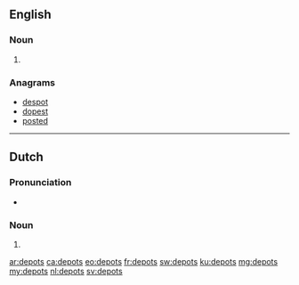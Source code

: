 ==English==

===Noun===
{{head|en|noun plural form}}

# {{plural of|depot|lang=en}}

===Anagrams===
* [[despot#English|despot]]
* [[dopest#English|dopest]]
* [[posted#English|posted]]

----

==Dutch==

===Pronunciation===
* {{audio|Nl-depots.ogg|Audio|lang=nl}}

===Noun===
{{head|nl|noun plural form}}

# {{nl-noun form of|pl|depot}}

[[ar:depots]]
[[ca:depots]]
[[eo:depots]]
[[fr:depots]]
[[sw:depots]]
[[ku:depots]]
[[mg:depots]]
[[my:depots]]
[[nl:depots]]
[[sv:depots]]